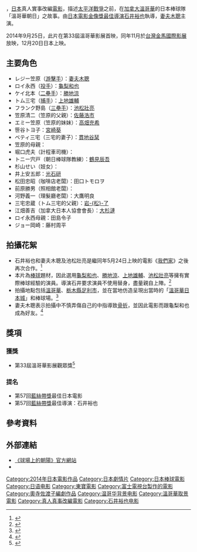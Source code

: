 {{noteTA
|G1=Movie
|G2=Show
}}
{{Infobox Film
| name               = 球場上的朝陽
| original_name      = {{lang|バンクーバーの朝日|バンクーバーの朝日}}
| image              = Asahi2014.jpg
| caption            = 日本版海報
| director           = [[石井裕也|石井裕也]]
| executive_producer =
| producer           = {{link-ja|稻葉直人|稲葉直人 (映画)}}
| writer             = [[奥寺佐渡子|奥寺佐渡子]]
| based on           = 
| narrator           = 
| starring           = [[妻夫木聰|妻夫木聰]]
| music              = 
| 主題曲             = 
| cinematography     = 近藤龍人
| editing            = 
| studio             = [[富士電視台|富士電視台]]
| distributor        = [[東寶|東寶]]
| released           = {{flagicon|CAN}} 2014年9月25日<ref>{{Cite web |url=http://eiga.com/news/20140904/4/ |title=石井裕也監督×妻夫木聡主演「バンクーバーの朝日」カナダで世界初披露 |access-date=2014-10-30 |archive-date=2021-01-26 |archive-url=https://web.archive.org/web/20210126120337/https://eiga.com/news/20140904/4/ |dead-url=no }}</ref><br>{{flagicon|TWN}} 2014年11月14日<small>（[[金馬國際影展|金馬國際影展]]）</small><br>{{flagicon|JPN}} 2014年12月20日
| runtime            = 
| country            = [[日本|日本]]
| language           = [[日語|日語]]
| budget             = 
| gross              = 
}}
{{日本作品|球場上的朝陽|バンクーバーの朝日}}，[[日本|日本]]真人實事改編[[電影|電影]]，描述[[太平洋戰爭|太平洋戰爭]]之前，在[[加拿大|加拿大]][[溫哥華|溫哥華]]的日本棒球隊「溫哥華朝日」之故事。由[[日本電影金像獎|日本電影金像獎]][[日本電影金像獎最佳導演獎|最佳導演]][[石井裕也|石井裕也]]執導，[[妻夫木聰|妻夫木聰]]主演。

2014年9月25日，此片在第33屆溫哥華影展首映，同年11月於[[台灣|台灣]][[2014年金馬國際影展|金馬國際影展]]放映，12月20日日本上映。

== 主要角色 ==
*レジー笠原（[[游擊手|游擊手]]）：[[妻夫木聰|妻夫木聰]]
*ロイ永西（[[投手|投手]]）：[[龜梨和也|龜梨和也]]
*ケイ北本（[[二壘手|二壘手]]）：[[勝地涼|勝地涼]]
*トム三宅（[[捕手|捕手]]）：[[上地雄輔|上地雄輔]]
*フランク野島（[[三壘手|三壘手]]）：[[池松壯亮|池松壯亮]]
*笠原清二（笠原的父親）：[[佐藤浩市|佐藤浩市]]
*エミー笠原（笠原的妹妹）：[[高畑充希|高畑充希]]
*笹谷トヨ子：[[宮崎葵|宮崎葵]]
*ベティ三宅（三宅的妻子）：[[貫地谷栞|貫地谷栞]]
*笠原的母親：{{link-ja|石田繪里|石田えり}}
*堀口虎夫（計程車司機）：{{link-ja|中山裕介|ユースケ・サンタマリア}}
*トニー宍戸（朝日棒球隊教練）：[[鶴見辰吾|鶴見辰吾]]
*杉山せい（妓女）：{{link-ja|本上真奈美|本上まなみ}}
*井上安五郎：[[光石研|光石研]]
*松田忠昭（咖啡店老闆）：田口トモロヲ
*前原勝男（照相館老闆）：{{link-ja|德井優|徳井優}}
*河野義一（理髮廳老闆）：大鷹明良
*三宅忠蔵（トム三宅的父親）：[[岩松了|岩-{松}-了]]
*江畑善吉（加拿大日本人協會會長）：[[大杉漣|大杉漣]]
*ロイ永西母親：田島令子
*ジョー岡崎：藤村周平

== 拍攝花絮 ==
*石井裕也和妻夫木聰及池松壯亮是繼同年5月24日上映的電影《[[我們家|我們家]]》之後再次合作。<ref>{{cite news|url=http://eiga.com/news/20130410/13/|title=妻夫木聡、石井裕也監督「ぼくたちの家族」で初共演・池松壮亮と兄弟に|publisher=映画.com|date=2014-02-27|accessdate=2014-10-30|archive-date=2019-06-29|archive-url=https://web.archive.org/web/20190629123027/https://eiga.com/news/20130410/13/|dead-url=no}}</ref>
*本片為[[棒球|棒球]]題材，因此選用[[龜梨和也|龜梨和也]]、[[勝地涼|勝地涼]]、[[上地雄輔|上地雄輔]]、[[池松壯亮|池松壯亮]]等擁有實際棒球經驗的演員。導演石井要求演員不使用替身，盡量親自上陣。<ref>{{cite news|url=http://news.mynavi.jp/news/2014/02/20/442/|title=妻夫木･亀梨･上地･勝地らで伝説の野球チーム映画化!「彼らの誇りを胸に」|publisher=マイナビニュース|date=2014-02-20|accessdate=2014-10-30|archive-date=2015-01-21|archive-url=https://web.archive.org/web/20150121160603/http://news.mynavi.jp/news/2014/02/20/442/|dead-url=no}}</ref>
*拍攝地點包括[[溫哥華|溫哥華]]、[[栃木縣|栃木縣]][[足利市|足利市]]，並在當地仿造呈現出當時的「[[溫哥華日本城|溫哥華日本城]]」和棒球場。<ref>{{cite news|url=http://eiga.com/news/20140220/1/|title=妻夫木聡「バンクーバーの朝日」主演で石井裕也監督と再タッグ！亀梨和也らと日系移民に|publisher=映画.com|date=2014-02-20|accessdate=2014-10-30|archive-date=2014-08-20|archive-url=https://web.archive.org/web/20140820063536/http://eiga.com/news/20140220/1/|dead-url=no}}</ref>
*妻夫木聰表示拍攝中不慎弄傷自己的中指導致[[骨折|骨折]]，並因此電影而跟龜梨和也成為好友。<ref>{{cite news|url=http://paper.wenweipo.com/2014/12/21/EN1412210022.htm|title=妻夫木聰自爆拍戲骨折|newspaper=''[[文汇报_(香港)|文匯報]]''|date=2014年12月21日|accessdate=2015年1月20日|archive-date=2016年3月4日|archive-url=https://web.archive.org/web/20160304055445/http://paper.wenweipo.com/2014/12/21/EN1412210022.htm|dead-url=no}}</ref>

== 獎項 ==
=== 獲獎 ===
*第33屆溫哥華影展觀眾獎<ref>{{Cite web |url=http://www.asahi.com/articles/ASGBC7T5RGBCUCVL00W.html |title=「バンクーバーの朝日」が観客賞　バンクーバー映画祭 |access-date=2014-10-30 |archive-date=2015-09-24 |archive-url=https://web.archive.org/web/20150924094156/http://www.asahi.com/articles/ASGBC7T5RGBCUCVL00W.html |dead-url=no }}</ref>

=== 提名 ===
*第57回[[藍絲帶獎_(電影)|藍絲帶獎]]最佳日本電影
*第57回[[藍絲帶獎_(電影)|藍絲帶獎]]最佳導演：石井裕也

== 參考資料 ==
{{reflist}}

== 外部連結 ==
* [https://web.archive.org/web/20141218075815/http://vancouver-asahi.jp/ 《球場上的朝陽》官方網站]
* {{imdb title|id=3550344|title=球場上的朝陽}}

{{DEFAULTSORT:The Vancouver Asahi}}
[[Category:2014年日本電影作品|Category:2014年日本電影作品]]
[[Category:日本劇情片|Category:日本劇情片]]
[[Category:日本棒球電影|Category:日本棒球電影]]
[[Category:日语电影|Category:日语电影]]
[[Category:東寶電影|Category:東寶電影]]
[[Category:富士電視台製作的電影|Category:富士電視台製作的電影]]
[[Category:奧寺佐渡子編劇作品|Category:奧寺佐渡子編劇作品]]
[[Category:温哥华背景电影|Category:温哥华背景电影]]
[[Category:溫哥華取景電影|Category:溫哥華取景電影]]
[[Category:真人真事改編電影|Category:真人真事改編電影]]
[[Category:石井裕也电影|Category:石井裕也电影]]